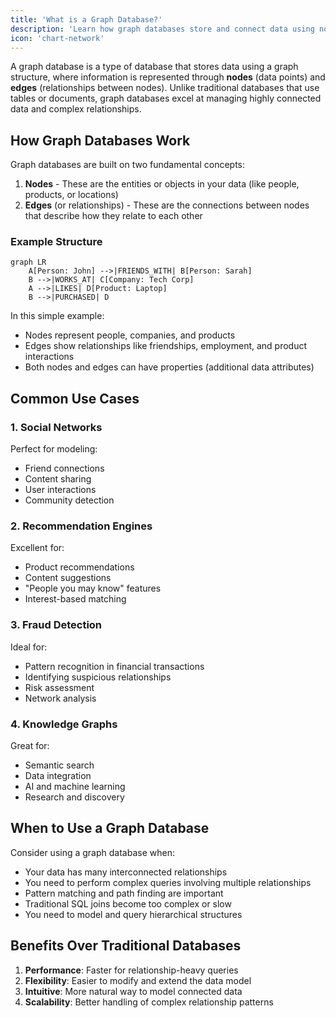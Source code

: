 ```yaml
---
title: 'What is a Graph Database?'
description: 'Learn how graph databases store and connect data using nodes and relationships'
icon: 'chart-network'
---
```


A graph database is a type of database that stores data using a graph structure, where information is represented through **nodes** (data points) and **edges** (relationships between nodes). Unlike traditional databases that use tables or documents, graph databases excel at managing highly connected data and complex relationships.

## How Graph Databases Work

Graph databases are built on two fundamental concepts:

1. **Nodes** - These are the entities or objects in your data (like people, products, or locations)
2. **Edges** (or relationships) - These are the connections between nodes that describe how they relate to each other

### Example Structure

```mermaid
graph LR
    A[Person: John] -->|FRIENDS_WITH| B[Person: Sarah]
    B -->|WORKS_AT| C[Company: Tech Corp]
    A -->|LIKES| D[Product: Laptop]
    B -->|PURCHASED| D
```

In this simple example:
- Nodes represent people, companies, and products
- Edges show relationships like friendships, employment, and product interactions
- Both nodes and edges can have properties (additional data attributes)

## Common Use Cases

### 1. Social Networks
Perfect for modeling:
- Friend connections
- Content sharing
- User interactions
- Community detection

### 2. Recommendation Engines
Excellent for:
- Product recommendations
- Content suggestions
- "People you may know" features
- Interest-based matching

### 3. Fraud Detection
Ideal for:
- Pattern recognition in financial transactions
- Identifying suspicious relationships
- Risk assessment
- Network analysis

### 4. Knowledge Graphs
Great for:
- Semantic search
- Data integration
- AI and machine learning
- Research and discovery

## When to Use a Graph Database

Consider using a graph database when:

- Your data has many interconnected relationships
- You need to perform complex queries involving multiple relationships
- Pattern matching and path finding are important
- Traditional SQL joins become too complex or slow
- You need to model and query hierarchical structures



## Benefits Over Traditional Databases

1. **Performance**: Faster for relationship-heavy queries
2. **Flexibility**: Easier to modify and extend the data model
3. **Intuitive**: More natural way to model connected data
4. **Scalability**: Better handling of complex relationship patterns
